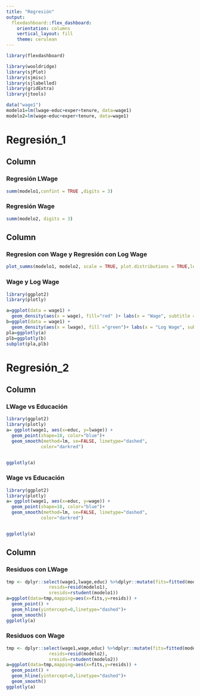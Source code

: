 ```yaml
---
title: "Regresión"
output: 
  flexdashboard::flex_dashboard:
    orientation: columns
    vertical_layout: fill
    theme: cerulean
---
```


```r
library(flexdashboard)
```

```r
library(wooldridge)
library(sjPlot)
library(sjmisc)
library(sjlabelled)
library(gridExtra)
library(jtools)

data("wage1")
modelo1=lm(lwage~educ+exper+tenure, data=wage1)
modelo2=lm(wage~educ+exper+tenure, data=wage1)

```

Regresión_1
=======================================================================

Column {data-width=650}
-----------------------------------------------------------------------

### Regresión LWage

```r


summ(modelo1,confint = TRUE ,digits = 3)
```

###  Regresión Wage

```r


summ(modelo2, digits = 3)


```


Column {data-width=650}
-----------------------------------------------------------------------

### Regresion con Wage y Regresión con Log Wage

```r


plot_summs(modelo1, modelo2, scale = TRUE, plot.distributions = TRUE,legend.title =c( "Lwage","Wage"))


```


###  Wage y Log Wage

```r

library(ggplot2)
library(plotly)

a=ggplot(data = wage1) +
  geom_density(aes(x = wage), fill="red" )+ labs(x = "Wage", subtitle = "Sin trasnformar")
b=ggplot(data = wage1) +
  geom_density(aes(x = lwage), fill ="green")+ labs(x = "Log Wage", subtitle = "Transformación")
pla=ggplotly(a)
plb=ggplotly(b)
subplot(pla,plb)

```



Regresión_2
=======================================================================


Column {data-width=650}
-----------------------------------------------------------------------


### LWage vs Educación

```r



library(ggplot2)
library(plotly)
a= ggplot(wage1, aes(x=educ, y=lwage)) + 
  geom_point(shape=18, color="blue")+
  geom_smooth(method=lm, se=FALSE, linetype="dashed",
             color="darkred")


ggplotly(a)

```


### Wage vs Educación

```r



library(ggplot2)
library(plotly)
a= ggplot(wage1, aes(x=educ, y=wage)) + 
  geom_point(shape=18, color="blue")+
  geom_smooth(method=lm, se=FALSE, linetype="dashed",
             color="darkred")


ggplotly(a)

```

Column {data-width=650}
-----------------------------------------------------------------------


### Residuos con LWage

```r

tmp <- dplyr::select(wage1,lwage,educ) %>%dplyr::mutate(fits=fitted(modelo1),
                resids=resid(modelo1),
                sresids=rstudent(modelo1))
a=ggplot(data=tmp,mapping=aes(x=fits,y=resids)) +
  geom_point() +
  geom_hline(yintercept=0,linetype="dashed")+
  geom_smooth()
ggplotly(a)
```


### Residuos con Wage

```r

tmp <- dplyr::select(wage1,wage,educ) %>%dplyr::mutate(fits=fitted(modelo2),
                resids=resid(modelo2),
                sresids=rstudent(modelo2))
a=ggplot(data=tmp,mapping=aes(x=fits,y=resids)) +
  geom_point() +
  geom_hline(yintercept=0,linetype="dashed")+
  geom_smooth()
ggplotly(a)
```

